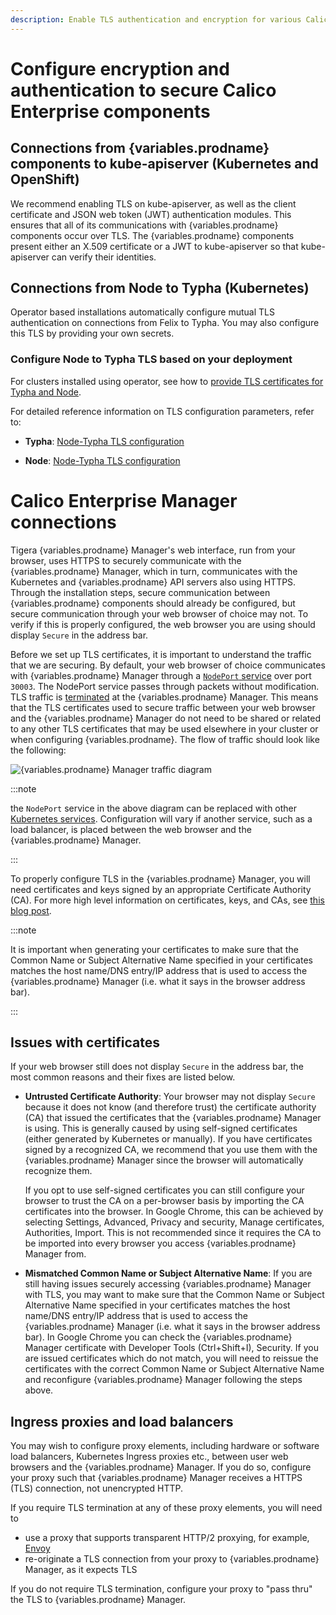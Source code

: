 ```yaml
---
description: Enable TLS authentication and encryption for various Calico Enterprise components.
---
```



# Configure encryption and authentication to secure Calico Enterprise components

## Connections from {variables.prodname} components to kube-apiserver (Kubernetes and OpenShift)

We recommend enabling TLS on kube-apiserver, as well as the client certificate and JSON web token (JWT)
authentication modules. This ensures that all of its communications with {variables.prodname} components occur
over TLS. The {variables.prodname} components present either an X.509 certificate or a JWT to kube-apiserver
so that kube-apiserver can verify their identities.

## Connections from Node to Typha (Kubernetes)

Operator based installations automatically configure mutual TLS authentication on connections from
Felix to Typha. You may also configure this TLS by providing your own secrets.

### Configure Node to Typha TLS based on your deployment

For clusters installed using operator, see how to [provide TLS certificates for Typha and Node](typha-node-tls.mdx).

For detailed reference information on TLS configuration parameters, refer to:

- **Typha**: [Node-Typha TLS configuration](../../reference/component-resources/typha/configuration.mdx#felix-typha-tls-configuration)

- **Node**: [Node-Typha TLS configuration](../../reference/component-resources/node/felix/configuration.mdx#felix-typha-tls-configuration)

# Calico Enterprise Manager connections

Tigera {variables.prodname} Manager's web interface, run from your browser, uses HTTPS to securely communicate
with the {variables.prodname} Manager, which in turn, communicates with the Kubernetes and {variables.prodname} API
servers also using HTTPS. Through the installation steps, secure communication between
{variables.prodname} components should already be configured, but secure communication through your web
browser of choice may not. To verify if this is properly configured, the web browser
you are using should display `Secure` in the address bar.

Before we set up TLS certificates, it is important to understand the traffic
that we are securing. By default, your web browser of choice communicates with
{variables.prodname} Manager through a
[`NodePort` service](https://kubernetes.io/docs/tutorials/services/source-ip/#source-ip-for-services-with-typenodeport)
over port `30003`. The NodePort service passes through packets without modification.
TLS traffic is [terminated](https://en.wikipedia.org/wiki/TLS_termination_proxy)
at the {variables.prodname} Manager. This means that the TLS certificates used to secure traffic
between your web browser and the {variables.prodname} Manager do not need to be shared or related
to any other TLS certificates that may be used elsewhere in your cluster or when
configuring {variables.prodname}. The flow of traffic should look like the following:

![{variables.prodname} Manager traffic diagram](/img/calico-enterprise/cnx-tls-mgr-comms.svg)

:::note

the `NodePort` service in the above diagram can be replaced with other
[Kubernetes services](https://kubernetes.io/docs/concepts/services-networking/service/#publishing-services---service-types).
Configuration will vary if another service, such as a load balancer, is placed between the web
browser and the {variables.prodname} Manager.

:::

To properly configure TLS in the {variables.prodname} Manager, you will need
certificates and keys signed by an appropriate Certificate Authority (CA).
For more high level information on certificates, keys, and CAs, see
[this blog post](http://www.steves-internet-guide.com/ssl-certificates-explained/).

:::note

It is important when generating your certificates to make sure
that the Common Name or Subject Alternative Name specified in your certificates
matches the host name/DNS entry/IP address that is used to access the {variables.prodname} Manager
(i.e. what it says in the browser address bar).

:::

## Issues with certificates

If your web browser still does not display `Secure` in the address bar, the most
common reasons and their fixes are listed below.

- **Untrusted Certificate Authority**: Your browser may not display `Secure` because
  it does not know (and therefore trust) the certificate authority (CA) that issued
  the certificates that the {variables.prodname} Manager is using. This is generally caused by using
  self-signed certificates (either generated by Kubernetes or manually). If you have
  certificates signed by a recognized CA, we recommend that you use them with the {variables.prodname}
  Manager since the browser will automatically recognize them.

  If you opt to use self-signed certificates you can still configure your browser to
  trust the CA on a per-browser basis by importing the CA certificates into the browser.
  In Google Chrome, this can be achieved by selecting Settings, Advanced, Privacy and security,
  Manage certificates, Authorities, Import. This is not recommended since it requires the CA
  to be imported into every browser you access {variables.prodname} Manager from.

- **Mismatched Common Name or Subject Alternative Name**: If you are still having issues
  securely accessing {variables.prodname} Manager with TLS, you may want to make sure that the Common Name
  or Subject Alternative Name specified in your certificates matches the host name/DNS
  entry/IP address that is used to access the {variables.prodname} Manager (i.e. what it says in the browser
  address bar). In Google Chrome you can check the {variables.prodname} Manager certificate with Developer Tools
  (Ctrl+Shift+I), Security. If you are issued certificates which do not match,
  you will need to reissue the certificates with the correct Common Name or
  Subject Alternative Name and reconfigure {variables.prodname} Manager following the steps above.

## Ingress proxies and load balancers

You may wish to configure proxy elements, including hardware or software load balancers, Kubernetes Ingress
proxies etc., between user web browsers and the {variables.prodname} Manager. If you do so, configure your proxy
such that {variables.prodname} Manager receives a HTTPS (TLS) connection, not unencrypted HTTP.

If you require TLS termination at any of these proxy elements, you will need to

- use a proxy that supports transparent HTTP/2 proxying, for example, [Envoy](https://www.envoyproxy.io/)
- re-originate a TLS connection from your proxy to {variables.prodname} Manager, as it expects TLS

If you do not require TLS termination, configure your proxy to "pass thru" the TLS to {variables.prodname} Manager.
